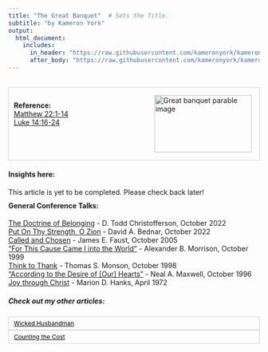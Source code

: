 ```yaml
---
title: "The Great Banquet"  # Sets the Title.
subtitle: "by Kameron York"
output:
  html_document:
    includes:
      in_header: "https://raw.githubusercontent.com/kameronyork/kameronyork.github.io/main/parables/headers/great-banquet-header.html"
      after_body: "https://raw.githubusercontent.com/kameronyork/kameronyork.github.io/main/parables/footer.html"
---
```

<br>
<div style="border: 1px solid lightgray; padding: 10px; overflow: hidden;">
<img src="https://raw.githubusercontent.com/kameronyork/kameronyork.github.io/main/docs/assets/great-banquet.jpg" alt="Great banquet parable image" style="float: right; width: 195px; height: 115px; padding: 5px;">
<br>
<h4 style="text-align: left; margin: 0;">Reference:</h4>
<p style="text-align: left; margin: 0;">
<a href="https://www.churchofjesuschrist.org/study/scriptures/nt/matt/22?lang=eng&id=1-14#p1" target="_blank">Matthew 22:1-14</a><br>
<a href="https://www.churchofjesuschrist.org/study/scriptures/nt/luke/14?lang=eng&id=16-24#p16" target="_blank">Luke 14:16-24</a>
</p>
</div>

#### Insights here:

This article is yet to be completed. Please check back later!


<div style="margin-top: -10px;">
#### General Conference Talks:
<a href="https://www.churchofjesuschrist.org/study/general-conference/2022/10/28christofferson">The Doctrine of Belonging</a> - D. Todd Christofferson, October 2022<br>
<a href="https://www.churchofjesuschrist.org/study/general-conference/2022/10/46bednar">Put On Thy Strength, O Zion</a> - David A. Bednar, October 2022<br>
<a href="https://www.churchofjesuschrist.org/study/general-conference/2005/10/called-and-chosen">Called and Chosen</a> - James E. Faust, October 2005<br>
<a href="https://www.churchofjesuschrist.org/study/general-conference/1999/10/for-this-cause-came-i-into-the-world">“For This Cause Came I into the World”</a> - Alexander B. Morrison, October 1999<br>
<a href="https://www.churchofjesuschrist.org/study/general-conference/1998/10/think-to-thank">Think to Thank</a> - Thomas S. Monson, October 1998<br>
<a href="https://www.churchofjesuschrist.org/study/general-conference/1996/10/according-to-the-desire-of-our-hearts">“According to the Desire of [Our] Hearts”</a> - Neal A. Maxwell, October 1996<br>
<a href="https://www.churchofjesuschrist.org/study/general-conference/1972/04/joy-through-christ">Joy through Christ</a> - Marion D. Hanks, April 1972<br>




##### Check out my other articles:

<link rel="stylesheet" href="https://kameronyork.github.io/scripting/themify-icons/themify-icons.css">
<div class="container">
<div class="row">
<div class="col-12 text-md-left">
<nav class="pagination mt-3">
<a class="nav nav-prev" href="https://kameronyork.com/parables/wicked-husbandman.html" style="background-color: transparent; color: black; padding: 5px 10px; border: 1px solid lightgray; cursor: pointer; white-space: nowrap; font-size: 12px; display: flex; align-items: center;" 
onmouseover="this.style.backgroundColor='lightgray';" 
onmouseout="this.style.backgroundColor='transparent';" 
onmousedown="this.style.backgroundColor='gray';" 
onmouseup="this.style.backgroundColor='lightgray';">
<i class="ti-arrow-left mr-2"></i>
<span style="display: none;" class="d-md-inline-block">Wicked Husbandman</span>
<span style="display: inline-block;" class="d-md-none">Wicked Husbandman</span>
</a>
<a class="nav nav-next ml-3" href="https://kameronyork.com/parables/counting-the-cost.html" style="background-color: transparent; color: black; padding: 5px 10px; border: 1px solid lightgray; cursor: pointer; white-space: nowrap; font-size: 12px; display: flex; align-items: center;" 
onmouseover="this.style.backgroundColor='lightgray';" 
onmouseout="this.style.backgroundColor='transparent';" 
onmousedown="this.style.backgroundColor='gray';" 
onmouseup="this.style.backgroundColor='lightgray';">
<span style="display: none;" class="d-md-inline-block">Counting the Cost</span>
<span style="display: inline-block;" class="d-md-none">Counting the Cost</span>
<i class="ti-arrow-right ml-2"></i>
</a>
</nav>
</div>
</div>
</div>